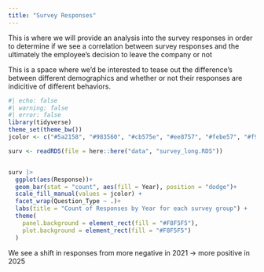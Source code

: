 ```yaml
---
title: "Survey Responses"
---
```


This is where we will provide an analysis into the survey responses in order to determine if we see a correlation between survey responses and the ultimately the employee's decision to leave the company or not


This is a space where we'd be interested to tease out the difference's between different demographics and whether or not their responses are indicitive of different behaviors.

```r
#| echo: false
#| warning: false
#| error: false
library(tidyverse)
theme_set(theme_bw())
jcolor <- c("#5a2158", "#983560", "#cb575e", "#ee8757", "#febe57", "#f9f871")

surv <- readRDS(file = here::here("data", "survey_long.RDS"))


surv |> 
  ggplot(aes(Response))+
  geom_bar(stat = "count", aes(fill = Year), position = "dodge")+
  scale_fill_manual(values = jcolor) +
  facet_wrap(Question_Type ~ .)+
  labs(title = "Count of Responses by Year for each survey group") + 
  theme(
    panel.background = element_rect(fill = "#F8F5F5"),
    plot.background = element_rect(fill = "#F8F5F5")
  )

```

We see a shift in responses from more negative in 2021 -> more positive in 2025